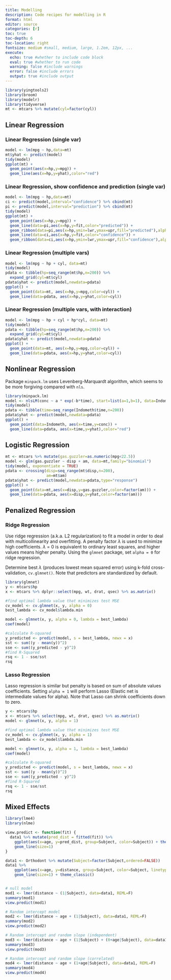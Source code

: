 ```yaml
---
title: Modelling
description: Code recipes for modelling in R
format: html
editor: source
categories: [r]
toc: true
toc-depth: 6
toc-location: right
fontsize: medium #small, medium, large, 1.2em, 12px, ...
execute:
  echo: true #whether to include code block
  eval: true #whether to run code
  warning: false #include warnings
  error: false #include errors
  output: true #include output
---
```






```r

library(yingtools2)
library(broom)
library(modelr)
library(tidyverse)
mt <- mtcars %>% mutate(cyl=factor(cyl))
```


## Linear Regression

### Linear Regression (single var)

```r
model <- lm(mpg ~ hp,data=mt)
mt$yhat <- predict(model)
tidy(model)
ggplot(mt) +
  geom_point(aes(x=hp,y=mpg)) +
  geom_line(aes(x=hp,y=yhat),color="red")
```


### Linear Regression, show confidence and prediction (single var)

```r
model <- lm(mpg ~ hp,data=mt)
ci <- predict(model,interval="confidence") %>% cbind(mt)
pi <- predict(model,interval="prediction") %>% cbind(mt)
tidy(model)
ggplot(mt) +
  geom_point(aes(x=hp,y=mpg)) +
  geom_line(data=pi,aes(x=hp,y=fit,color="predicted")) + 
  geom_ribbon(data=pi,aes(x=hp,ymin=lwr,ymax=upr,fill="predicted"),alpha=0.35,show.legend=FALSE) +
  geom_line(data=ci,aes(x=hp,y=fit,color="confidence")) + 
  geom_ribbon(data=ci,aes(x=hp,ymin=lwr,ymax=upr,fill="confidence"),alpha=0.35,show.legend=FALSE)
```




### Linear Regression (multiple vars)

```r
model <- lm(mpg ~ hp + cyl, data=mt)
tidy(model)
pdata <- tibble(hp=seq_range(mt$hp,n=200)) %>%
  expand_grid(cyl=mt$cyl)
pdata$yhat <- predict(model,newdata=pdata)
ggplot() +
  geom_point(data=mt, aes(x=hp,y=mpg,color=cyl)) +
  geom_line(data=pdata, aes(x=hp,y=yhat,color=cyl))
```



### Linear Regression (multiple vars, with interaction)

```r
model <- lm(mpg ~ hp + cyl + hp*cyl, data=mt)
tidy(model)
pdata <- tibble(hp=seq_range(mt$hp,n=200)) %>%
  expand_grid(cyl=mt$cyl)
pdata$yhat <- predict(model,newdata=pdata)
ggplot() +
  geom_point(data=mt, aes(x=hp,y=mpg,color=cyl)) +
  geom_line(data=pdata, aes(x=hp,y=yhat,color=cyl))
```




## Nonlinear Regression

Package `minpack.lm` uses Levenberg-Marquardt algorithm, which seems to be more forgiving compared with `nls`.
```r
library(minpack.lm)
model <- nlsLM(conc ~ a * exp(-b*time), start=list(a=1,b=1), data=Indometh)
tidy(model)
pdata <- tibble(time=seq_range(Indometh$time,n=200))
pdata$yhat <- predict(model,newdata=pdata)
ggplot() +
  geom_point(data=Indometh, aes(x=time,y=conc)) +
  geom_line(data=pdata, aes(x=time,y=yhat),color="red")

```


## Logistic Regression


```r
mt <- mtcars %>% mutate(gas.guzzler=as.numeric(mpg<22.5))
model <- glm(gas.guzzler ~ disp + am, data=mt,family="binomial")
tidy(model, exponentiate = TRUE)
pdata <- crossing(disp=seq_range(mt$disp,n=200),
                  am=mt$am)
pdata$yhat <- predict(model,newdata=pdata,type="response")
ggplot() + 
  geom_point(data=mt,aes(x=disp,y=gas.guzzler,color=factor(am))) +
  geom_line(data=pdata, aes(x=disp,y=yhat,color=factor(am)))
```


## Penalized Regression

### Ridge Regression

Use ridge regression (a.k.a. L2 regularization) to fit a model in order to deal with multicollinearity and overfitting. 
A penalty factor $\lambda$ is used to minimize high coefficients. 
$\lambda$ = 0 is equivalent to ordinary least squares, and higher values means higher penalty.
Using the `glmnet` package, set `alpha = 0` for ridge regression.

Determine best $\lambda$ (produces lowest mean squared error) using k-fold cross-validation, `cv.glmnet()`.
Note that predictors are standardized by default.

```r
library(glmnet)
y <- mtcars$hp
x <- mtcars %>% dplyr::select(mpg, wt, drat, qsec) %>% as.matrix()

#find optimal lambda value that minimizes test MSE
cv_model <- cv.glmnet(x, y, alpha = 0)
best_lambda <- cv_model$lambda.min

model <- glmnet(x, y, alpha = 0, lambda = best_lambda)
coef(model)

#calculate R-squared
y_predicted <- predict(model, s = best_lambda, newx = x)
sst <- sum((y - mean(y))^2)
sse <- sum((y_predicted - y)^2)
#find R-Squared
rsq <- 1 - sse/sst
rsq

```


### Lasso Regression

Lasso regression is similar but penalty is based on sum of absolute values coefficients.
Setting `alpha = 1` will perform Lasso (Elastic net is intermediate values for alpha).
Note that Lasso can shrink coefficients down to zero.

```r
y <- mtcars$hp
x <- mtcars %>% select(mpg, wt, drat, qsec) %>% as.matrix()
model <- glmnet(x, y, alpha = 1)

#find optimal lambda value that minimizes test MSE
cv_model <- cv.glmnet(x, y, alpha = 1)
best_lambda <- cv_model$lambda.min

model <- glmnet(x, y, alpha = 1, lambda = best_lambda)
coef(model)

#calculate R-squared
y_predicted <- predict(model, s = best_lambda, newx = x)
sst <- sum((y - mean(y))^2)
sse <- sum((y_predicted - y)^2)
#find R-Squared
rsq <- 1 - sse/sst
rsq

```



## Mixed Effects 

```r
library(lme4)
library(nlme)

view.predict <- function(fit) {
  data1 %>% mutate(pred_dist = fitted(fit)) %>%
    ggplot(aes(x=age, y=pred_dist, group=Subject, color=Subject)) + theme_classic() +
    geom_line(size=1)
}

data1 <- Orthodont %>% mutate(Subject=factor(Subject,ordered=FALSE))
data1 %>%
    ggplot(aes(x=age, y=distance, group=Subject, color=Subject, linetype=Sex)) +
    geom_line(size=1) + theme_classic()


# null model
mod1 <- lmer(distance ~ (1|Subject), data=data1, REML=F)
summary(mod1)
view.predict(mod1)

# Random intercept model
mod2 <- lmer(distance ~ age + (1|Subject), data=data1, REML=F)
summary(mod2)
view.predict(mod2)

# Random intercept and random slope (independent)
mod3 <- lmer(distance ~ age + (1|Subject) + (0+age|Subject), data=data1, REML=F)
summary(mod3)
view.predict(mod3)

# Random intercept and random slope (correlated)
mod4 <- lmer(distance ~ age + (1+age|Subject), data=data1, REML=F)
summary(mod4)
view.predict(mod4)

```

